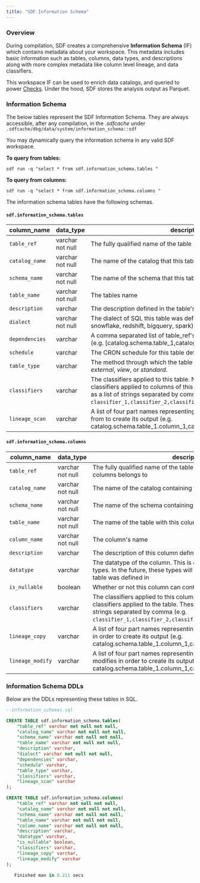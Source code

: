 ```yaml
---
title: "SDF Information Schema"
---
```


### Overview
During compilation, SDF creates a comprehensive **Information Schema** (IF) which contains metadata 
about your workspace. This metadata includes basic information such as tables, columns, data types, and descriptions
along with more complex metadata like column level lineage, and data classifiers.

This workspace IF can be used to enrich data catalogs, and queried to power [Checks](/guide/checks).
Under the hood, SDF stores the analysis output as Parquet. 

### Information Schema
The below tables represent the SDF Information Schema. They are always accessible, after any compilation, in the *.sdfcache* under `.sdfcache/dbg/data/system/information_schema::sdf`


You may dynamically query the information schema in any valid SDF workspace.

**To query from tables:**
``` shell
sdf run -q "select * from sdf.information_schema.tables " 
```

**To query from columns:**
``` shell
sdf run -q "select * from sdf.information_schema.columns " 
```

The information schema tables have the following schemas.
#### `sdf.information_schema.tables`
| column_name | data_type | description | 
| ----------- | ---- | ----------- | 
| `table_ref`    | varchar not null | The fully qualified name of the table (i.e. catalog.schema.table)   |
| `catalog_name`    | varchar not null | The name of the catalog that this table belongs to.   |
| `schema_name`    | varchar not null | The name of the schema that this table belongs to   |
| `table_name`    | varchar not null | The tables name   |
| `description`    | varchar | The description defined in the table's yaml   |
| `dialect`    | varchar not null | The dialect of SQL this table was defined in (one of: presto, snowflake, redshift, bigquery, spark)   |
| `dependencies` | varchar | A comma separated list of table_ref's that this table selects from (e.g. [catalog.schema.table_1,catalog.schema.table_2] |
| `schedule`    | varchar | The CRON schedule for this table defined in the table's yaml   |
| `table_type`    | varchar | The method through which the table is represented. Options are *external*, *view*, or *standard*.   |
| `classifiers`    | varchar | The classifiers applied to this table. Note that these differ from classifiers applied to columns of this table. These are represented as a list of strings separated by comma (e.g. `classifier_1,classifier_2,classifier_3`)   |
| `lineage_scan`    | varchar | A list of four part names representing the columns this table scans from to create its output (e.g. catalog.schema.table_1.column_1,catalog.schema.table_2.column_2   |


#### `sdf.information_schema.columns`
| column_name | data_type | description | 
| ----------- | ---- | ----------- | 
| `table_ref` | varchar not null | The fully qualified name of the table (i.e. catalog.schema.table) this columns belongs to |
| `catalog_name` | varchar not null | The name of the catalog containing the table with this column |
| `schema_name` | varchar not null | The name of the schema containing the table with this column |
| `table_name` | varchar not null | The name of the table with this column |
| `column_name` | varchar not null | The column's name |
| `description` | varchar | The description of this column defined in the table's yaml, or in SQL |
| `datatype` | varchar | The datatype of the column. This is currently expressed via Presto types. In the future, these types will be derived from the dialect the table was defined in |
| `is_nullable` | boolean | Whether or not this column can contain a null value ('true', 'false') |
| `classifiers` | varchar | The classifiers applied to this column. Note that these differ from classifiers applied to the table. These are represented as a list of strings separated by comma (e.g. `classifier_1,classifier_2,classifier_3`) |
| `lineage_copy` | varchar | A list of four part names representing the columns this tables copies in order to create its output (e.g. catalog.schema.table_1.column_1,catalog.schema.table_2.column_2 |
| `lineage_modify` | varchar | A list of four part names representing the columns this table modifies in order to create its output (e.g. catalog.schema.table_1.column_1,catalog.schema.table_2.column_2 |

### Information Schema DDLs
Below are the DDLs representing these tables in SQL.

```sql SDF Information Schema DDLs
--information_schemas.sql

CREATE TABLE sdf.information_schema.tables(
    "table_ref" varchar not null not null,
    "catalog_name" varchar not null not null,
    "schema_name" varchar not null not null,
    "table_name" varchar not null not null,
    "description" varchar,
    "dialect" varchar not null not null,
    "dependencies" varchar,
    "schedule" varchar,
    "table_type" varchar,
    "classifiers" varchar,
    "lineage_scan" varchar
);

CREATE TABLE sdf.information_schema.columns(
    "table_ref" varchar not null not null,
    "catalog_name" varchar not null not null,
    "schema_name" varchar not null not null,
    "table_name" varchar not null not null,
    "column_name" varchar not null not null,
    "description" varchar,
    "datatype" varchar,
    "is_nullable" boolean,
    "classifiers" varchar,
    "lineage_copy" varchar,
    "lineage_modify" varchar
);

   Finished man in 0.211 secs

```
